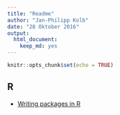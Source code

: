```yaml
---
title: "Readme"
author: "Jan-Philipp Kolb"
date: "28 Oktober 2016"
output: 
  html_document: 
    keep_md: yes
---
```


```r
knitr::opts_chunk$set(echo = TRUE)
```

## R

- [Writing packages in R](https://github.com/Japhilko/DataAnalysis/blob/master/portfolio/R/WriteRpackages.md)
